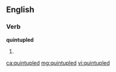 ==English==

===Verb===
'''quintupled'''

# {{past of|[[quintuple]]}}

[[ca:quintupled]]
[[mg:quintupled]]
[[vi:quintupled]]